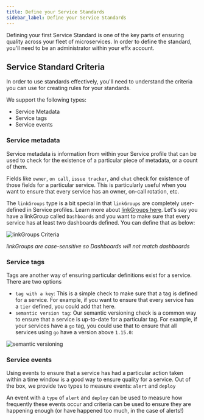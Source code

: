 ```yaml
---
title: Define your Service Standards
sidebar_label: Define your Service Standards
---
```


Defining your first Service Standard is one of the key parts of ensuring quality across your fleet of microservices.  In order to define the standard, you'll need to be an administrator within your effx account.

## Service Standard Criteria

In order to use standards effectively, you'll need to understand the criteria you can use for creating rules for your standards.

We support the following types:
  - Service Metadata
  - Service tags
  - Service events

### Service metadata

Service metadata is information from within your Service profile that can be used to check for the existence of a particular piece of metadata, or a count of them.

Fields like `owner`, `on call`, `issue tracker`, and `chat` check for existence of those fields for a particular service.  This is particularly useful when you want to ensure that every service has an owner, on-call rotation, etc.

The `linkGroups` type is a bit special in that `linkGroups` are completely user-defined in Service profiles.  Learn more about [linkGroups here](/docs/first-service.md#linkgroups-explained).  Let's say you have a linkGroup called `Dashboards` and you want to make sure that every service has at least two dashboards defined.  You can define that as below:

![linkGroups Criteria](/img/criteria-dashboards.png)

*linkGroups are case-sensitive so Dashboards will not match dashboards*

### Service tags

Tags are another way of ensuring particular definitions exist for a service.  There are two options
- `tag with a key`: This is a simple check to make sure that a tag is defined for a service.  For example, if you want to ensure that every service has a `tier` defined, you could add that here.
- `semantic version tag`: Our semantic versioning check is a common way to ensure that a service is up-to-date for a particular tag.  For example, if your services have a `go` tag, you could use that to ensure that all services using `go` have a version above `1.15.0`:

![semantic versioning](/img/semantic-tags.png)

### Service events

Using events to ensure that a service has had a particular action taken within a time window is a good way to ensure quality for a service.  Out of the box, we provide two types to measure events: `alert` and `deploy`

An event with a `type` of `alert` and `deploy` can be used to measure how frequently these events occur and criteria can be used to ensure they are happening enough (or have happened too much, in the case of alerts!)
